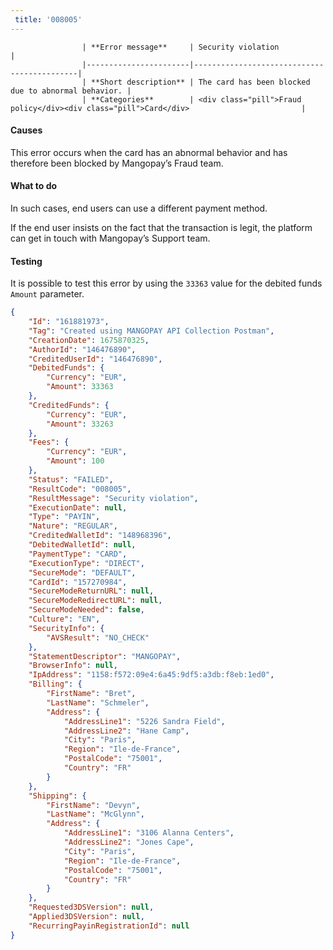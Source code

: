 ---  
 title: '008005'  
---  


                    | **Error message**     | Security violation                   |
                    |-----------------------|--------------------------------------------|
                    | **Short description** | The card has been blocked due to abnormal behavior. |
                    | **Categories**        | <div class="pill">Fraud policy</div><div class="pill">Card</div>                         |
                  

#### Causes  

This error occurs when the card has an abnormal behavior and has therefore been blocked by Mangopay’s Fraud team.  

#### What to do  

In such cases, end users can use a different payment method.  

If the end user insists on the fact that the transaction is legit, the platform can get in touch with Mangopay’s Support team.  

#### Testing  

It is possible to test this error by using the `33363` value for the debited funds `Amount` parameter.  
```json API Response
{
    "Id": "161881973",
    "Tag": "Created using MANGOPAY API Collection Postman",
    "CreationDate": 1675870325,
    "AuthorId": "146476890",
    "CreditedUserId": "146476890",
    "DebitedFunds": {
        "Currency": "EUR",
        "Amount": 33363
    },
    "CreditedFunds": {
        "Currency": "EUR",
        "Amount": 33263
    },
    "Fees": {
        "Currency": "EUR",
        "Amount": 100
    },
    "Status": "FAILED",
    "ResultCode": "008005",
    "ResultMessage": "Security violation",
    "ExecutionDate": null,
    "Type": "PAYIN",
    "Nature": "REGULAR",
    "CreditedWalletId": "148968396",
    "DebitedWalletId": null,
    "PaymentType": "CARD",
    "ExecutionType": "DIRECT",
    "SecureMode": "DEFAULT",
    "CardId": "157270984",
    "SecureModeReturnURL": null,
    "SecureModeRedirectURL": null,
    "SecureModeNeeded": false,
    "Culture": "EN",
    "SecurityInfo": {
        "AVSResult": "NO_CHECK"
    },
    "StatementDescriptor": "MANGOPAY",
    "BrowserInfo": null,
    "IpAddress": "1158:f572:09e4:6a45:9df5:a3db:f8eb:1ed0",
    "Billing": {
        "FirstName": "Bret",
        "LastName": "Schmeler",
        "Address": {
            "AddressLine1": "5226 Sandra Field",
            "AddressLine2": "Hane Camp",
            "City": "Paris",
            "Region": "Ile-de-France",
            "PostalCode": "75001",
            "Country": "FR"
        }
    },
    "Shipping": {
        "FirstName": "Devyn",
        "LastName": "McGlynn",
        "Address": {
            "AddressLine1": "3106 Alanna Centers",
            "AddressLine2": "Jones Cape",
            "City": "Paris",
            "Region": "Ile-de-France",
            "PostalCode": "75001",
            "Country": "FR"
        }
    },
    "Requested3DSVersion": null,
    "Applied3DSVersion": null,
    "RecurringPayinRegistrationId": null
}
```